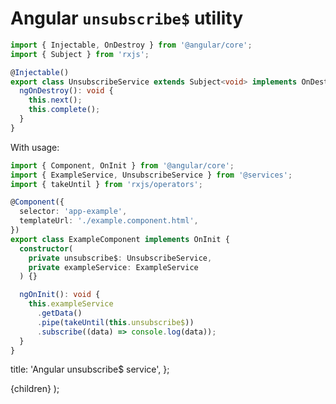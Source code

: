 # Angular `unsubscribe$` utility

```ts
import { Injectable, OnDestroy } from '@angular/core';
import { Subject } from 'rxjs';

@Injectable()
export class UnsubscribeService extends Subject<void> implements OnDestroy {
  ngOnDestroy(): void {
    this.next();
    this.complete();
  }
}
```

With usage:

```ts
import { Component, OnInit } from '@angular/core';
import { ExampleService, UnsubscribeService } from '@services';
import { takeUntil } from 'rxjs/operators';

@Component({
  selector: 'app-example',
  templateUrl: './example.component.html',
})
export class ExampleComponent implements OnInit {
  constructor(
    private unsubscribe$: UnsubscribeService,
    private exampleService: ExampleService
  ) {}

  ngOnInit(): void {
    this.exampleService
      .getData()
      .pipe(takeUntil(this.unsubscribe$))
      .subscribe((data) => console.log(data));
  }
}
```

  title: 'Angular unsubscribe$ service',
};


  <CodeSnippetLayout meta={meta}>{children}</CodeSnippetLayout>
);
